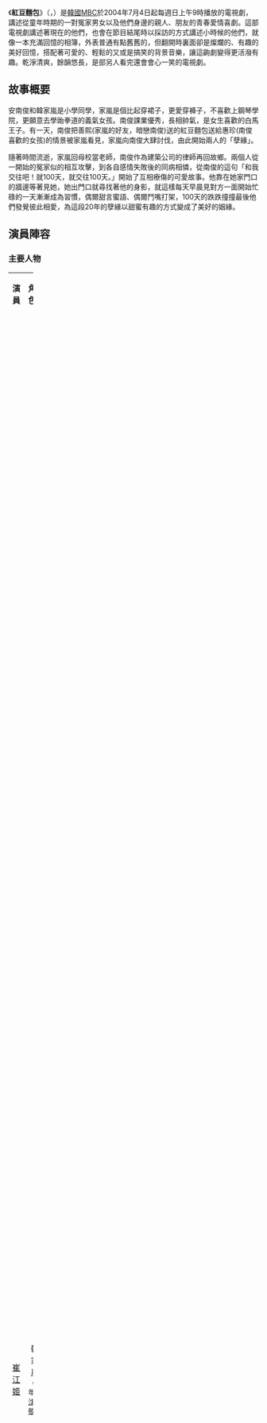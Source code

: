 {{Infobox Television
| show_name            = 紅豆麵包
| original_name        = {{lang|ko|단팥빵}}
| image                = [[File:Sweet_Bean_Bread.jpg|250px]]
| caption              = 
| genre                = 
| writer               = 李淑真
| director             = 李載東
| starring             = [[崔江熙|崔江熙]]、[[朴廣賢|朴廣賢]]、[[鄭燦|鄭燦]]<br />[[鄭少英|鄭少英]]
| country              = {{KOR}}
| language             = [[韓語|韓語]]
| num_episodes         = 26
| channel              = [[文化廣播_(韓國)|MBC]]
| first_run            = {{KOR}}
| first_aired          = {{Start date|2004|7|4}}
| last_aired           = {{End date|2005|1|16}}
| preceded_by          = [[溪花村的人們|溪花村的人們]]
| followed_by          = 
| website              = http://www.imbc.com/broad/tv/drama/back/
| production_website   = 
}}
《'''紅豆麵包'''》（{{lang-ko|단팥빵}}，{{lang-en|''Sweet Bean Bread''}}）是[[韓國|韓國]][[文化廣播_(韓國)|MBC]]於2004年7月4日起每週日上午9時播放的電視劇，講述從童年時期的一對冤家男女以及他們身邊的親人、朋友的青春愛情喜劇。這部電視劇講述著現在的他們，也會在節目結尾時以採訪的方式講述小時候的他們，就像一本充滿回憶的相簿，外表普通有點舊舊的，但翻開時裏面卻是燦爛的、有趣的美好回憶，搭配著可愛的、輕鬆的又或是搞笑的背景音樂，讓這齣劇變得更活潑有趣。乾淨清爽，餘韻悠長，是部另人看完還會會心一笑的電視劇。

== 故事概要 ==
安南俊和韓家嵐是小學同學，家嵐是個比起穿裙子，更愛穿褲子，不喜歡上鋼琴學院，更願意去學跆拳道的義氣女孩。南俊課業優秀，長相帥氣，是女生喜歡的白馬王子。有一天，南俊把善熙(家嵐的好友，暗戀南俊)送的紅豆麵包送給惠珍(南俊喜歡的女孩)的情景被家嵐看見，家嵐向南俊大肆討伐，由此開始兩人的「孽緣」。

隨著時間流逝，家嵐回母校當老師，南俊作為建築公司的律師再回故鄉。兩個人從一開始的冤家似的相互攻擊，到各自感情失敗後的同病相憐，從南俊的這句「和我交往吧！就100天，就交往100天。」開始了互相療傷的可愛故事。他靠在她家門口的牆邊等著見她，她出門口就尋找著他的身影，就這樣每天早晨見對方一面開始忙碌的一天漸漸成為習慣，偶爾甜言蜜語、偶爾鬥嘴打架，100天的跌跌撞撞最後他們發覺彼此相愛，為這段20年的孽緣以甜蜜有趣的方式變成了美好的姻緣。

== 演員陣容 ==
=== 主要人物 ===
{| class="wikitable" width="100%"
|- style="background:#97A7ED; color:black" align=center
| width="12%"|'''演員''' 
| width="12%"|'''角色''' 
|'''介紹'''
|-
|<center>[[崔江姬|崔江姬]]||<center>韓家嵐<small>（幼年：[[沈恩敬|沈恩敬]]）</small> ||27歲，全州仁荷小學六年三班的班級導師。 
住在朋友姍熙家， 她活潑、隨和、樂觀、積極向上、感情豐富、心胸寬廣、愛開玩笑，像個孩子單純可愛。因此，很受學生歡迎。對看不順眼的事情，不能忍受。在愛情方面很專一也很笨拙，20年來只看著先鶴一個人。在其他男生面前家嵐是令人聞風喪膽的老虎，只有在先鶴面前是隻綿羊，她只為先鶴打扮、只對先鶴示弱、只叫先鶴一個人是“哥哥”，為了先鶴她可以連最不喜歡穿的裙子都願意穿，只要是先鶴說的不管是什麼她都會乖乖聽。
她是個義氣女孩，對看不慣的事或是欺負女生的男孩子，都會用盡全身力氣連踢帶踹。其中被打得最慘的就是南俊，『紅豆麵包事件』開始了兩個人的“孽緣”，直到高中，家嵐和南俊還總是因大大小小的事情發生衝突。如果說南俊是她的眼中釘，先鶴就是她的精神支柱。
|-
|<center>[[朴廣賢|朴廣賢]]||<center>安南俊<small>（幼年：[[姜成賢|姜成賢]]）</small> ||劉關何的建築公司內聘律師。 
乾淨俐落的外表，非凡的頭腦，良好的職業, 是各方面都非常出色的人物。可愛的外表、聰明又優秀的他，從小到大都是所有女孩子的白馬王子。他看上去冷淡、無禮又懶惰，其實他內心很熱情，感情很豐富細膩，對愛情和工作很專一。別人要用一周才完成的工作，一兩天就能做完。對待愛情他很珍惜、很貼心，深受女孩喜歡的他，從小到大心裏都只有惠珍一個人。在惠珍面前他溫文爾雅、成熟懂事，給惠珍純真無暇的愛。
完美的他每次遇見家嵐就變得像個孩子，幼稚、不服輸、計較、愛爭吵。小時候和家嵐每次見面就鬥嘴，沒說幾句就被家嵐壓著打，就算是每次都被打的鼻青臉腫，南俊還是總是找家嵐的碴，鬧她、整她、取笑她，就算是長大之後還是沒變，一見面就像回到國小一樣。
|-
|<center>[[鄭燦|鄭燦]]||<center>劉關何||33歲，建築公司總經理。
寡言、冷峻、充滿自信，具有能左右局面的領袖氣質。只要下定決心，就沒有實現不了的想法，有讓對方無力否決的魅力。在男人眼裏也是個充滿魅力的人。對女人從來不感興趣的他，因為一次交通事故結識了家嵐，勇敢、特別的家嵐吸引了他的視線，有趣的家嵐讓冷峻的他也不禁失笑。面對這個什麼都不怕，把自己當成學生教育的女人，他想開始平生第一次的愛情。下了決心，就要執行的關何，突然出現在家嵐面前，非常紳士、非常溫柔地表白了自己的感情。有次家嵐的一個學生為了還錢在夜總會工作，劉關何知道後怕家嵐為了救學生而受傷，自己挺身營救，從此與家嵐有了點熟悉。他小心又貼心的呵護家嵐，每天像個騎士般在家嵐的身邊，卻不知為何不能打動她的心，就算是這樣他也沒有放棄。
|-
|<center>[[鄭少英|鄭少英]]||<center>洪惠珍||家嵐的同學，全州仁荷小學的代課老師。
輕柔的語氣，完美無瑕的美貌，有教養的姿態，以自我意識顯露出的聰明性格，就像個高傲的公主，所以家嵐都叫她「洪公主」。與感性急躁的家嵐正好相反，她理智冷靜，思想深沈、處事小心、多才多藝、無所不能。從小到大深得男生們喜歡，總是受到優待，比起照顧別人，更習慣於被別人照顧。從小直到分手，雖然不及南俊的愛那樣深，但也愛過他。結果在她特有的自我意識下和南俊分手，選擇了其他男人。與南俊不同的是，她把他忘得一乾二淨。冷靜淡漠的性格無可避免地與家嵐發生摩擦。
|}

=== 其他人物 ===
*[[金志完|金志完]] 飾 李先鶴<small>（幼年：[[俞承豪|俞承豪]]）</small>
*[[柳賢慶|柳賢慶]] 飾 金善熙
*[[김한|김한]] 飾 李德貞
*[[金娜雲|金娜雲]] 飾 安南希
*[[朴洸正|朴洸正]] 飾 崔正勳
*[[鄭京虎|鄭京虎]] 飾 李基東
*[[宋在浩|宋在浩]] 飾 全英日
*[[鄭翰軒|鄭翰軒]] 飾 黃正具

== OST ==
01.明仁熙-我也像你那樣Part1/명인희-나도 너처럼 Part 1

02.金連宇-我們曾經笑過的日子/김연우-우리 웃던 날

03.金亨燮-接吻(騎自行車的風景)/김형섭-입맞춤

04.李賢貞-因為有你的微笑/이현진-그대 미소 있기에

05.明仁熙-我也像你那樣Part2/명인희-나도 너처럼 Part 2

06.崔江姬、申恩京、姜成賢、李錫敏、李志恩、李秀彬、金恩真-數字歌/숫자송

07.金基元-再見/김기원-안녕

08.李賢貞-現在/이현진-이젠

09.bayaba-李次長戀歌/바야바-이차장 연가

10.金恩真-我也像你那樣Part3/김은진-나도 너처럼 Part 3

11.童年主題/어린 시절 테마

12.游泳場發生的事/수영장에서 생긴 일

13.關夏主題/관하 테마

14.早安李次長/굿모닝 이차장

15.Bach的紅豆麵包/Bach의 단팥빵

16.因為有你的微笑(演奏版)/그대 미소 있기에 (오보 연주)

== 其他搭配歌曲 ==
*台灣[[東森戲劇台|東森戲劇台]]版本
**片頭曲：[[林俊傑|林俊傑]]《熟能生巧》
**片尾曲：[[曹格|曹格]]《燭光晚餐》

== 外部連結 ==
*[http://www.imbc.com/broad/tv/drama/danpot/ 韓國MBC官方網站] {{Wayback|url=http://www.imbc.com/broad/tv/drama/danpot/ |date=20210417182652 }} {{ko icon}}
*[https://web.archive.org/web/20060327090603/http://www.ettoday.com/ettv_drama/events/redbeen/ 臺灣東森官方網站]{{zh-tw}}

{{電視節目的變遷
|電視台= {{KOR}} [[文化廣播_(韓國)|MBC]] 
|播放檔次= 週日晨間劇
|節目名稱= 紅豆麵包<br />（2004年7月4日 - 2005年1月16日）
|上一節目= [[溪花村的人們|溪花村的人們]]<br />（2004年1月4日 - 2004年6月27日）
|下一節目= 停播
}}
{{電視節目的變遷
| 電視台= {{TWN}} [[東森戲劇台|東森戲劇台]]
| 播放檔次= 星期一至五 21:00 - 22:00
| 節目名稱= 紅豆麵包<br />（2006年3月27日 - 2006年5月2日）
| 上一節目= [[18．29|18．29]]<br />（2006年2月21日 - 2006年3月27日）
| 下一節目= [[老天爺啊！給我愛|老天爺啊！給我愛]]<br />（2006年6月2日 - 2006年10月16日）
}}
[[Category:2004年韓國電視劇集|S]]
[[Category:MBC電視劇|S]]
[[Category:全羅北道背景作品|S]]
[[Category:東森電視外購韓劇|S]]